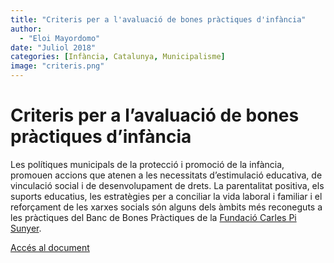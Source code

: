 ```yaml
---
title: "Criteris per a l'avaluació de bones pràctiques d'infància"
author: 
  - "Eloi Mayordomo"
date: "Juliol 2018"
categories: [Infància, Catalunya, Municipalisme]
image: "criteris.png"
---
```


# Criteris per a l'avaluació de bones pràctiques d'infància

Les polítiques municipals de la protecció i promoció de la infància, promouen accions que atenen a les necessitats d'estimulació educativa, de vinculació social i de desenvolupament de drets. La parentalitat positiva, els suports educatius, les estratègies per a conciliar la vida laboral i familiar i el reforçament de les xarxes socials són alguns dels àmbits més reconeguts a les pràctiques del Banc de Bones Pràctiques de la [Fundació Carles Pi Sunyer](https://www.bbp.cat/index.php).

[Accés al document](https://bbp.cat/categorias/43_pdf_categoria.pdf)
